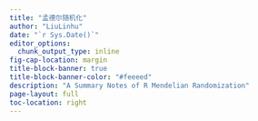 ```yaml
---
title: "孟德尔随机化"
author: "LiuLinhu"
date: "`r Sys.Date()`"
editor_options: 
  chunk_output_type: inline
fig-cap-location: margin
title-block-banner: true
title-block-banner-color: "#feeeed"
description: "A Summary Notes of R Mendelian Randomization"
page-layout: full
toc-location: right
---
```

